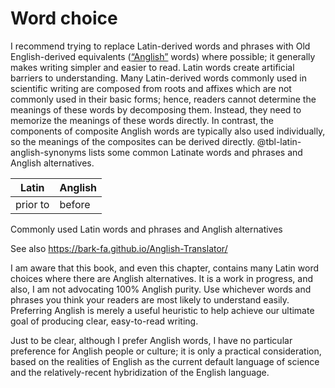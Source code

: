 # Word choice

I recommend trying to replace Latin-derived words and phrases 
with Old English-derived equivalents (["Anglish"](https://anglish.org/) words) 
where possible; 
it generally makes writing simpler and easier to read.
Latin words 
<!-- often have elitist overtones, and -->
create artificial barriers to understanding.
Many Latin-derived words commonly used in scientific writing
are composed from roots and affixes which are not commonly used
in their basic forms; 
hence, readers cannot determine the meanings of these words by decomposing them.
Instead, they need to memorize the meanings of these words directly.
In contrast, 
the components of composite Anglish words are typically also used individually,
so the meanings of the composites can be derived directly.
@tbl-latin-anglish-synonyms lists some common Latinate words and phrases
and Anglish alternatives.

:::{#tbl-latin-anglish-synonyms}

Latin | Anglish
----- | ------
prior to | before

Commonly used Latin words and phrases and Anglish alternatives

:::


See also <https://bark-fa.github.io/Anglish-Translator/>

I am aware that this book, 
and even this chapter,
contains many Latin word choices where there are Anglish alternatives.
It is a work in progress,
and also,
I am not advocating 100% Anglish purity.
Use whichever words and phrases you think your readers are most likely
to understand easily.
Preferring Anglish is merely a useful heuristic to help achieve
our ultimate goal of producing clear, easy-to-read writing.

Just to be clear,
although I prefer Anglish words,
I have no particular preference for Anglish people or culture;
it is only a practical consideration,
based on the realities of English as the current default language of science
and the relatively-recent hybridization of the English language.
